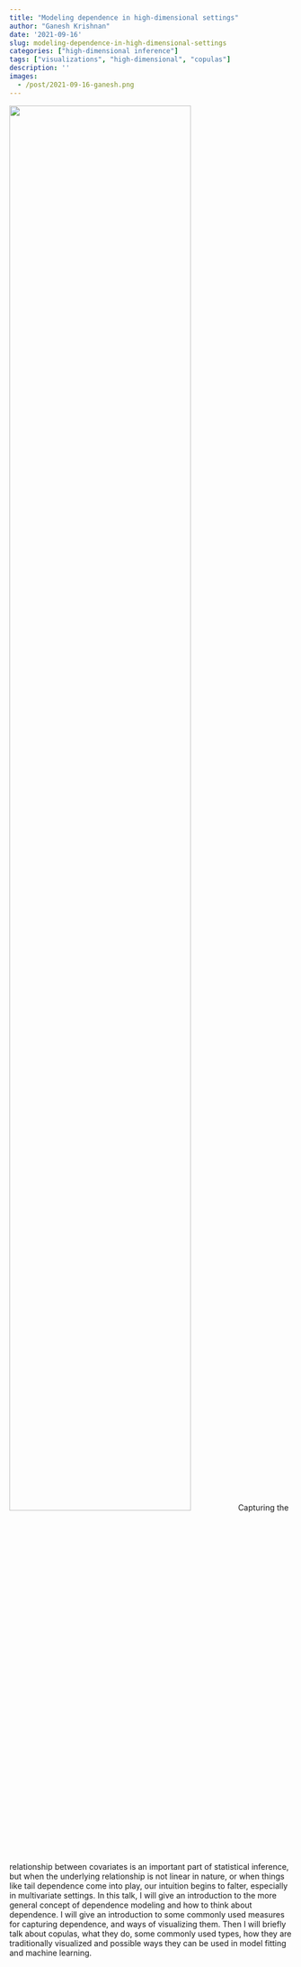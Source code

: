 ```yaml
---
title: "Modeling dependence in high-dimensional settings"
author: "Ganesh Krishnan"
date: '2021-09-16'
slug: modeling-dependence-in-high-dimensional-settings
categories: ["high-dimensional inference"]
tags: ["visualizations", "high-dimensional", "copulas"]
description: ''
images:
  - /post/2021-09-16-ganesh.png
---
```


![](/post/2021-09-16-ganesh.png){width=80%}
Capturing the relationship between covariates is an important part of statistical inference, but when the underlying relationship is not linear in nature, or when things like tail dependence come into play, our intuition begins to falter, especially in multivariate settings. In this talk, I will give an introduction to the more general concept of dependence modeling and how to think about dependence. I will give an introduction to some commonly used measures for capturing dependence, and ways of visualizing them. Then I will briefly talk about copulas, what they do, some commonly used types, how they are traditionally visualized and possible ways they can be used in model fitting and machine learning.  

